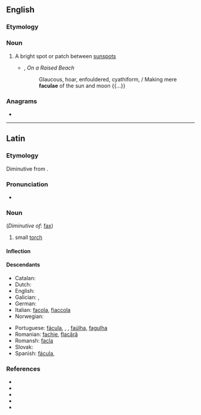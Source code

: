 ==English==

===Etymology===
{{bor|en|la|facula||little torch}}

===Noun===
{{wikipedia}}
{{en-noun|faculae}}

# {{lb|en|astronomy}} A bright spot or patch between [[sunspot]]s
#* {{w|Hugh MacDiarmid}}, ''On a Raised Beach''
#*: Glaucous, hoar, enfouldered, cyathiform, / Making mere '''faculae''' of the sun and moon {{...}}

===Anagrams===
* {{anagrams|en|faucal}}

----

==Latin==

===Etymology===
Diminutive from {{suffix|lang=la|fax|ula|t1=torch}}.

===Pronunciation===
* {{la-IPA|facula}}

===Noun===
{{la-noun|facula|faculae|f|first}} (''Diminutive of'': [[fax#Latin|fax]])

# small [[torch]]

====Inflection====
{{la-decl-1st|facul}}

====Descendants====
{{top2}}
* Catalan: {{l|ca|falla}}
* Dutch: {{l|nl|fakkel}}
* English: {{l|en|facula}}
* Galician: {{l|gl|facha}}, {{l|gl|facho}}
* German: {{l|de|Fackel}}
* Italian: [[facola]], [[fiaccola]]
* Norwegian: {{l|no|fakkel}}
{{mid2}}
* Portuguese: [[fácula]], {{l|pt|facha}}, {{l|pt|facho}}, [[faúlha]], [[fagulha]]
* Romanian: [[fachie]], [[flacără]]
* Romansh: [[facla]]
* Slovak: {{l|sk|fakľa}}
* Spanish: [[fácula]], {{l|es|hacha}}
{{bottom}}

===References===
* {{R:L&S}}
* {{R:Elementary Lewis}}
* {{R:du Cange}}
* {{R:Gaffiot}}
* {{R:NLW}}